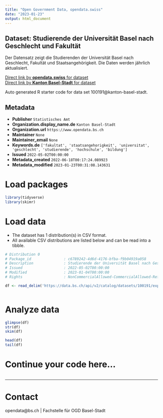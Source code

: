 ```yaml
---
title: "Open Government Data, opendata.swiss"
date: "2023-01-23"
output: html_document
---
```


## Dataset: Studierende der Universität Basel nach Geschlecht und Fakultät

Der Datensatz zeigt die Studierenden der Universität Basel nach Geschlecht, Fakultät und Staatsangehörigkeit. Die Daten werden jährlich aktualisiert.

[Direct link by **opendata.swiss** for dataset](https://opendata.swiss/de/dataset/studierende-der-universitat-basel-nach-geschlecht-und-fakultat)<br>
[Direct link by **Kanton Basel-Stadt** for dataset](https://data.bs.ch/explore/dataset/100191/)

Auto generated R starter code for data set 100191@kanton-basel-stadt.

## Metadata

- **Publisher** `Statistisches Amt`
- **Organization.display_name.de** `Kanton Basel-Stadt`
- **Organization.url** `https://www.opendata.bs.ch`
- **Maintainer** `None`
- **Maintainer_email** `None`
- **Keywords.de** `['fakultat', 'staatsangehorigkeit', 'universitat', 'geschlecht', 'studierende', 'hochschule', 'bildung']`
- **Issued** `2022-05-02T00:00:00`
- **Metadata_created** `2022-06-18T00:17:24.089923`
- **Metadata_modified** `2023-01-23T00:31:08.143631`


# Load packages

```r

library(tidyverse)
library(skimr)

```

# Load data

-   The dataset has 1 distribution(s) in CSV format.
-   All available CSV distributions are listed below and can be read into a tibble.

```r

# Distribution 0
# Package_id               : c6789242-4d6d-4176-bfba-f9b04919a058
# Description              : Studierende der Universität Basel nach Geschlecht und Fakultät (csv)
# Issued                   : 2022-05-02T00:00:00
# Modified                 : 2023-01-04T00:00:00
# Rights                   : NonCommercialAllowed-CommercialAllowed-ReferenceRequired

df <- read_delim('https://data.bs.ch/api/v2/catalog/datasets/100191/exports/csv')



```

# Analyze data

```r

glimpse(df)
str(df)
skim(df)

head(df)
tail(df)

```

# Continue your code here...

```r

```

------------------------------------------------------------------------

# Contact

opendata@bs.ch | Fachstelle für OGD Basel-Stadt
